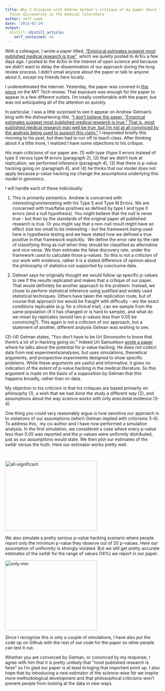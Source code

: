 ```yaml
---
title: Why I disagree with Andrew Gelman's critique of my paper about the rate of
  false discoveries in the medical literature
author: Jeff Leek
date: '2013-01-24'
output:
  distill::distill_article:
    self_contained: no
---
```


With a colleague, I wrote a paper titled, ["Empirical estimates suggest most published medical research is true"](http://arxiv.org/abs/1301.3718)  which we quietly posted to ArXiv a few days ago. I posted to the ArXiv in the interest of open science and because we didn't want to delay the dissemination of our approach during the long review process. I didn't email anyone about the paper or talk to anyone about it, except my friends here locally.

I underestimated the internet. Yesterday, the paper was covered in [this piece](http://www.technologyreview.com/view/510126/the-statistical-puzzle-over-how-much-biomedical-research-is-wrong/) on the MIT Tech review. That exposure was enough for the paper to appear in a few different outlets. I'm totally comfortable with the paper, but was not anticipating all of the attention so quickly.

In particular, I was a little surprised to see it appear on Andrew Gelman's blog with the disheartening title, ["I don’t believe the paper, “Empirical estimates suggest most published medical research is true.” That is, most published medical research may well be true, but I’m not at all convinced by the analysis being used to support this claim."](http://andrewgelman.com/2013/01/i-dont-believe-the-paper-empirical-estimates-suggest-most-published-medical-research-is-true-that-is-the-claim-may-very-well-be-true-but-im-not-at-all-convinced-by-the-analysis-being-used/) I responded briefly this morning to his post, but then had to run off to teach class. After thinking about it a little more, I realized I have some objections to his critique.

His main criticisms of our paper are: (1) with type I/type II errors instead of type S versus type M errors (paragraph 2), (2) that we didn't look at replication, we performed inference (paragraph 4), (3) that there is p-value hacking going on (paragraph 4), and (4) he thinks that our model does not apply because p-value hacking my change the assumptions underlying this model in genomics.

I will handle each of these individually:

(1) This is primarily semantics. Andrew is concerned with interesting/uninteresting with his Type S and Type M Errors. We are concerned with true/false positives as defined by type I and type II errors (and a null hypothesis). You might believe that the null is never true - but then by the standards of the original paper all published research is true. Or you might say that a non-null result might have an effect size too small to be interesting - but the framework being used here is hypothesis testing and we have stated how we defined a true positive in that framework explicitly.  We define the error rate by the rate of classifying thing as null when they should be classified as alternative and vice versa. We then estimate the false discovery rate, under the framework used to calculate those p-values. So this is not a criticism of our work with evidence, rather it is a stated difference of opinion about the philosophy of statistics not supported by conclusive data.

(2) Gelman says he originally thought we would follow up specific p-values to see if the results replicated and makes that a critique of our paper. That would definitely be another approach to the problem. Instead, we chose to perform statistical inference using justified and widely used statistical techniques. Others have taken the replication route, but of course that approach too would be fraught with difficulty - are the exact conditions replicable (e.g. for a clinical trial), can we sample from the same population (if it has changed or is hard to sample), and what do we mean by replicates (would two p-values less than 0.05 be convincing?). This again is not a criticism of our approach, but a statement of another, different analysis Gelman was wishing to see.

(3)-(4) Gelman states, "You don’t have to be Uri Simonsohn to know that there’s a lot of p-hacking going on." Indeed Uri Samuelson [wrote a paper](http://pss.sagepub.com/content/22/11/1359.full.pdf+html) where he talks about the potential for p-value hacking. He does not collect data from real experiments/analyses, but uses simulations, theoretical arguments, and prospective experiments designed to show specific problems. While these arguments are useful and informative, it gives no indication of the extent of p-value hacking in the medical literature. So this argument is made on the basis of a supposition by Gelman that this happens broadly, rather than on data.

My objection to his criticism is that his critiques are based primarily on philosophy (1), a wish that we had done the study a different way (2), and assumptions about the way science works with only anecdotal evidence (3-4).

One thing you could very reasonably argue is how sensitive our approach is to violations of our assumptions (which Gelman implied with criticisms 3-4). To address this,  my co-author and I have now performed a simulation analysis. In the first simulation, we considered a case where every p-value less than 0.05 was reported and the p-values were uniformly distributed, just as our assumptions would state. We then plot our estimates of the swfdr versus the truth. Here our estimator works pretty well.

&nbsp;

<a href="http://simplystatistics.org/2013/01/24/why-i-disagree-with-andrew-gelmans-critique-of-my-paper-about-the-rate-of-false-discoveries-in-the-medical-literature/all-significant/" rel="attachment wp-att-940"><a href="http://simplystatistics.org/?attachment_id=942" rel="attachment wp-att-942"><img class="alignnone size-medium wp-image-942" alt="all-significant" src="http://simplystatistics.org/wp-content/uploads/2013/01/all-significant-300x228.jpg" width="300" height="228" srcset="http://simplystatistics.org/wp-content/uploads/2013/01/all-significant-300x228.jpg 300w, http://simplystatistics.org/wp-content/uploads/2013/01/all-significant-1024x779.jpg 1024w, http://simplystatistics.org/wp-content/uploads/2013/01/all-significant.jpg 1266w" sizes="(max-width: 300px) 100vw, 300px" /></a></a>

We also simulate a pretty serious p-value hacking scenario where people report only the minimum p-value they observe out of 20 p-values. Here our assumption of uniformity is strongly violated. But we still get pretty accurate estimates of the swfdr for the range of values (14%) we report in our paper.

<a href="http://simplystatistics.org/2013/01/24/why-i-disagree-with-andrew-gelmans-critique-of-my-paper-about-the-rate-of-false-discoveries-in-the-medical-literature/only-min-2/" rel="attachment wp-att-944"><img class="alignnone size-medium wp-image-944" alt="only-min" src="http://simplystatistics.org/wp-content/uploads/2013/01/only-min-300x228.jpg" width="300" height="228" srcset="http://simplystatistics.org/wp-content/uploads/2013/01/only-min-300x228.jpg 300w, http://simplystatistics.org/wp-content/uploads/2013/01/only-min-1024x779.jpg 1024w, http://simplystatistics.org/wp-content/uploads/2013/01/only-min.jpg 1266w" sizes="(max-width: 300px) 100vw, 300px" /></a>

Since I recognize this is only a couple of simulations, I have also put the code up on Github with the rest of our code for the paper so other people can test it out.

Whether you are convinced by Gelman, or convinced by my response, I agree with him that it is pretty unlikely that "most published research is false" so I'm glad our paper is at least bringing that important point up. I also hope that by introducing a new estimator of the science-wise fdr we inspire more methodological development and that philosophical criticisms won't prevent people from looking at the data in new ways.

&nbsp;

&nbsp;

** **

